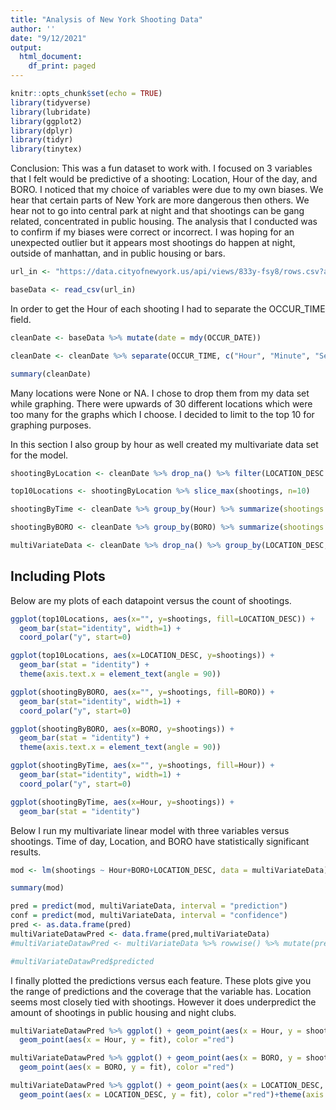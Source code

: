 ```yaml
---
title: "Analysis of New York Shooting Data"
author: ''
date: "9/12/2021"
output:
  html_document:
    df_print: paged
---
```


```r
knitr::opts_chunk$set(echo = TRUE)
library(tidyverse)
library(lubridate)
library(ggplot2)
library(dplyr)
library(tidyr)
library(tinytex)
```

Conclusion: This was a fun dataset to work with. I focused on 3 variables that I felt would be predictive of a shooting: Location, Hour of the day, and BORO. I noticed that my choice of variables were due to my own biases. We hear that certain parts of New York are more dangerous then others. We hear not to go into central park at night and that shootings can be gang related, concentrated in public housing. The analysis that I conducted was to confirm if my biases were correct or incorrect. I was hoping for an unexpected outlier but it appears most shootings do happen at night, outside of manhattan, and in public housing or bars. 

```r
url_in <- "https://data.cityofnewyork.us/api/views/833y-fsy8/rows.csv?accessType=DOWNLOAD"

baseData <- read_csv(url_in)

```
In order to get the Hour of each shooting I had to separate the OCCUR_TIME field. 

```r

cleanDate <- baseData %>% mutate(date = mdy(OCCUR_DATE)) 

cleanDate <- cleanDate %>% separate(OCCUR_TIME, c("Hour", "Minute", "Second"), ":")

summary(cleanDate)

```
Many locations were None or NA. I chose to drop them from my data set while graphing. There were upwards of 30 different locations which were too many for the graphs which I choose. I decided to limit to the top 10 for graphing purposes.

In this section I also group by hour as well created my multivariate data set for the model.

```r

shootingByLocation <- cleanDate %>% drop_na() %>% filter(LOCATION_DESC != "NONE") %>% group_by(LOCATION_DESC) %>% summarize(shootings = n())

top10Locations <- shootingByLocation %>% slice_max(shootings, n=10)

shootingByTime <- cleanDate %>% group_by(Hour) %>% summarize(shootings = n())

shootingByBORO <- cleanDate %>% group_by(BORO) %>% summarize(shootings = n())

multiVariateData <- cleanDate %>% drop_na() %>% group_by(LOCATION_DESC, BORO, Hour) %>% summarize(shootings = n())

```

## Including Plots

Below are my plots of each datapoint versus the count of shootings. 

```r
ggplot(top10Locations, aes(x="", y=shootings, fill=LOCATION_DESC)) +
  geom_bar(stat="identity", width=1) +
  coord_polar("y", start=0)

ggplot(top10Locations, aes(x=LOCATION_DESC, y=shootings)) + 
  geom_bar(stat = "identity") + 
  theme(axis.text.x = element_text(angle = 90))

ggplot(shootingByBORO, aes(x="", y=shootings, fill=BORO)) +
  geom_bar(stat="identity", width=1) +
  coord_polar("y", start=0)

ggplot(shootingByBORO, aes(x=BORO, y=shootings)) + 
  geom_bar(stat = "identity") + 
  theme(axis.text.x = element_text(angle = 90))

ggplot(shootingByTime, aes(x="", y=shootings, fill=Hour)) +
  geom_bar(stat="identity", width=1) +
  coord_polar("y", start=0)

ggplot(shootingByTime, aes(x=Hour, y=shootings)) + 
  geom_bar(stat = "identity")
```

Below I run my multivariate linear model with three variables versus shootings. Time of day, Location, and BORO have statistically significant results. 

```r
mod <- lm(shootings ~ Hour+BORO+LOCATION_DESC, data = multiVariateData)

summary(mod)
```
```r
pred = predict(mod, multiVariateData, interval = "prediction")
conf = predict(mod, multiVariateData, interval = "confidence")
pred <- as.data.frame(pred)
multiVariateDatawPred <- data.frame(pred,multiVariateData)
#multiVariateDatawPred <- multiVariateData %>% rowwise() %>% mutate(predicted = #list(predict(mod, interval = "prediction")))

#multiVariateDatawPred$predicted

```

I finally plotted the predictions versus each feature. These plots give you the range of predictions and the coverage that the variable has. Location seems most closely tied with shootings. However it does underpredict the amount of shootings in public housing and night clubs. 

```r

multiVariateDatawPred %>% ggplot() + geom_point(aes(x = Hour, y = shootings), color = "blue")+
  geom_point(aes(x = Hour, y = fit), color ="red")

multiVariateDatawPred %>% ggplot() + geom_point(aes(x = BORO, y = shootings), color = "blue")+
  geom_point(aes(x = BORO, y = fit), color ="red")

multiVariateDatawPred %>% ggplot() + geom_point(aes(x = LOCATION_DESC, y = shootings), color = "blue")+
  geom_point(aes(x = LOCATION_DESC, y = fit), color ="red")+theme(axis.text.x = element_text(angle = 90))

```
